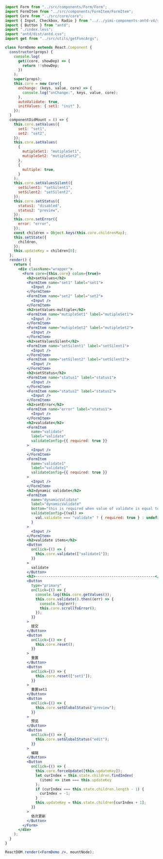 ```jsx
import Form from "../src/components/Form/Form";
import FormItem from "../src/components/FormItem/FormItem";
import Core from "../src/core/core";
import { Input, Checkbox, Radio } from "../../yimi-components-antd-v4/src";
import { Button } from "antd";
import "./index.less";
import "antd/dist/antd.css";
import get from "../src/utils/getFuncArgs";

class FormDemo extends React.Component {
  constructor(props) {
    console.log(
      get((core, showDep) => {
        return !!showDep;
      })
    );
    super(props);
    this.core = new Core({
      onChange: (keys, value, core) => {
        console.log("onChange:", keys, value, core);
      },
      autoValidate: true,
      initValues: { set1: "init" },
    });
  }
  componentDidMount = () => {
    this.core.setValues({
      set1: "set1",
      set2: "set2",
    });
    this.core.setValues(
      {
        mutipleSet1: "mutipleSet1",
        mutipleSet2: "mutipleSet2",
      },
      {
        multiple: true,
      }
    );
    this.core.setValuesSilent({
      setSilent1: "setSilent1",
      setSilent2: "setSilent2",
    });
    this.core.setStatus({
      status1: "disabled",
      status2: "preview",
    });
    this.core.setError({
      error: "error",
    });
    const children = Object.keys(this.core.childrenMap);
    this.setState({
      children,
    });
    this.updateKey = children[0];
  };
  render() {
    return (
      <div className="wrapper">
        <Form core={this.core} colon={true}>
          <h2>setValues</h2>
          <FormItem name="set1" label="set1">
            <Input />
          </FormItem>
          <FormItem name="set2" label="set2">
            <Input />
          </FormItem>
          <h2>setValues-multiple</h2>
          <FormItem name="mutipleSet1" label="mutipleSet1">
            <Input />
          </FormItem>
          <FormItem name="mutipleSet2" label="mutipleSet2">
            <Input />
          </FormItem>
          <h2>setValuesSilent</h2>
          <FormItem name="setSilent1" label="setSilent1">
            <Input />
          </FormItem>
          <FormItem name="setSilent2" label="setSilent2">
            <Input />
          </FormItem>
          <h2>setStatus</h2>
          <FormItem name="status1" label="status1">
            <Input />
          </FormItem>
          <FormItem name="status2" label="status2">
            <Input />
          </FormItem>
          <h2>setError</h2>
          <FormItem name="error" label="status1">
            <Input />
          </FormItem>
          <h2>validate</h2>
          <FormItem
            name="validate"
            label="validate"
            validateConfig={{ required: true }}
          >
            <Input />
          </FormItem>
          <FormItem
            name="validate1"
            label="validate1"
            validateConfig={{ required: true }}
          >
            <Input />
          </FormItem>
          <h2>dynamic validate</h2>
          <FormItem
            name="dynamicValidate"
            label="dynamicValidate"
            bottom="this is required when value of validate is equal to 'validate'"
            validateConfig={(val) =>
              val.validate === "validate" ? { required: true } : undefined
            }
          >
            <Input />
          </FormItem>
          <h2>validate items</h2>
          <Button
            onClick={() => {
              this.core.validate(["validate1"]);
            }}
          >
            validate
          </Button>
          <h2>-------------------------------------------------------</h2>
          <Button
            type="primary"
            onClick={() => {
              console.log(this.core.getValues());
              this.core.validate().then((err) => {
                console.log(err);
                this.core.scrollToError();
              });
            }}
          >
            提交
          </Button>
          <Button
            onClick={() => {
              this.core.reset();
            }}
          >
            重置
          </Button>
          <Button
            onClick={() => {
              this.core.reset(["set1"]);
            }}
          >
            重置set1
          </Button>
          <Button
            onClick={() => {
              this.core.setGlobalStatus("preview");
            }}
          >
            预览
          </Button>
          <Button
            onClick={() => {
              this.core.setGlobalStatus("edit");
            }}
          >
            编辑
          </Button>
          <Button
            onClick={() => {
              this.core.forceUpdate([this.updateKey]);
              let curIndex = this.state.children.findIndex(
                (item) => item === this.updateKey
              );
              if (curIndex === this.state.children.length - 1) {
                curIndex = -1;
              }
              this.updateKey = this.state.children[curIndex + 1];
            }}
          >
            依次更新
          </Button>
        </Form>
      </div>
    );
  }
}

ReactDOM.render(<FormDemo />, mountNode);
```
